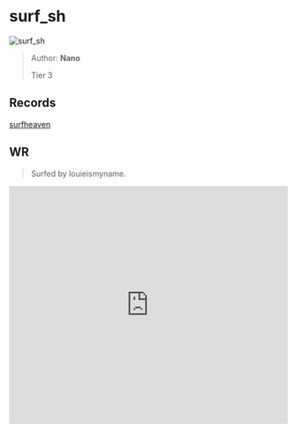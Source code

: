 
# surf_sh

![surf_sh](https://raw.githubusercontent.com/Sayt123/SurfMapPics/Maps-and-bonuses/csgo/surf_sh.jpg)

> Author: **Nano**
>
> Tier 3

## Records

[surfheaven](https://surfheaven.eu/map/surf_sh)

## WR

> Surfed by louieismyname.

<iframe
width="100%"
height="430"
src="https://www.youtube.com/embed/z0JCWDyrDg8"
frameborder="0"
allow="accelerometer; autoplay; clipboard-write; encrypted-media; gyroscope; picture-in-picture"
allowFullScreen
/>

```md

[Surf Timer] - louieismyname finished in 00:43:24 (WR -00:00:53). Improving by 00:00:55
[Surf Timer] - louieismyname beat the map record! Rank: 1/1104

Previous WR holder: greenvoid


```
                
